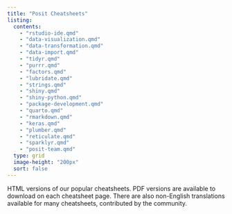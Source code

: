 ```yaml
---
title: "Posit Cheatsheets"
listing:
  contents:
    - "rstudio-ide.qmd"
    - "data-visualization.qmd"
    - "data-transformation.qmd"
    - "data-import.qmd"
    - "tidyr.qmd"
    - "purrr.qmd"
    - "factors.qmd"
    - "lubridate.qmd"
    - "strings.qmd"
    - "shiny.qmd"
    - "shiny-python.qmd"
    - "package-development.qmd"
    - "quarto.qmd"
    - "rmarkdown.qmd"
    - "keras.qmd"
    - "plumber.qmd"
    - "reticulate.qmd"
    - "sparklyr.qmd"
    - "posit-team.qmd"
  type: grid
  image-height: "200px"
  sort: false
---
```


HTML versions of our popular cheatsheets.
PDF versions are available to download on each cheatsheet page.
There are also non-English translations available for many cheatsheets, contributed by the community.
